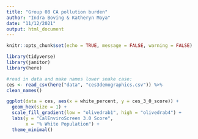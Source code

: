 ```yaml
---
title: "Group 08 CA pollution burden"
author: "Indra Boving & Katheryn Moya"
date: "11/12/2021"
output: html_document
---
```


```r
knitr::opts_chunk$set(echo = TRUE, message = FALSE, warning = FALSE)

library(tidyverse)
library(janitor)
library(here)

```

```r
#read in data and make names lower snake case: 
ces <- read_csv(here("data", "ces3demographics.csv")) %>% 
clean_names()
```

```r
ggplot(data = ces, aes(x = white_percent, y = ces_3_0_score)) +
  geom_hex(size = 1) +
  scale_fill_gradient(low = "olivedrab1", high = "olivedrab4") +
  labs(y = "CalEnviroScreen 3.0 Score", 
       x = "% White Population") +
  theme_minimal()
```

